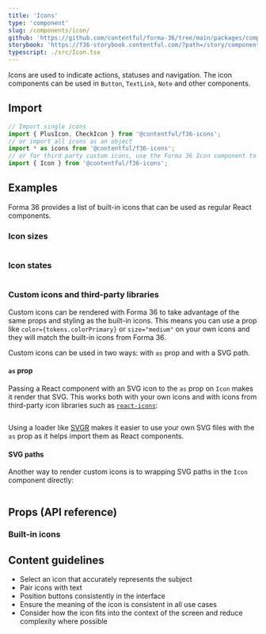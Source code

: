 ```yaml
---
title: 'Icons'
type: 'component'
slug: /components/icon/
github: 'https://github.com/contentful/forma-36/tree/main/packages/components/icon'
storybook: 'https://f36-storybook.contentful.com/?path=/story/components-icon--default'
typescript: ./src/Icon.tsx
---
```


Icons are used to indicate actions, statuses and navigation. The icon components can be used in `Button`, `TextLink`, `Note` and other components.

## Import

```js static=true
// Import single icons
import { PlusIcon, CheckIcon } from '@contentful/f36-icons';
// or import all icons as an object
import * as icons from '@contentful/f36-icons';
// or for third party custom icons, use the Forma 36 Icon component to wrap them
import { Icon } from '@contentful/f36-icons';
```

## Examples

Forma 36 provides a list of built-in icons that can be used as regular React components.

### Icon sizes

```jsx file=./examples/IconSizesExample.tsx

```

### Icon states

```jsx file=./examples/IconStatesExample.tsx

```

### Custom icons and third-party libraries

Custom icons can be rendered with Forma 36 to take advantage of the same props and styling as the built-in icons. This means you can use a prop like `color={tokens.colorPrimary}` or `size="medium"` on your own icons and they will match the built-in icons from Forma 36.

Custom icons can be used in two ways: with `as` prop and with a SVG path.

#### `as` prop

Passing a React component with an SVG icon to the `as` prop on `Icon` makes it render that SVG. This works both with your own icons and with icons from third-party icon libraries such as [`react-icons`](https://react-icons.github.io/react-icons):

```jsx file=./examples/IconAsPropExample.tsx

```

Using a loader like [SVGR](https://react-svgr.com/) makes it easier to use your own SVG files with the `as` prop as it helps import them as React components.

#### SVG paths

Another way to render custom icons is to wrapping SVG paths in the `Icon` component directly:

```jsx file=./examples/IconWithSVGExample.tsx

```

## Props (API reference)

### Built-in icons

<PropsTable of="Icon" />

## Content guidelines

- Select an icon that accurately represents the subject
- Pair icons with text
- Position buttons consistently in the interface
- Ensure the meaning of the icon is consistent in all use cases
- Consider how the icon fits into the context of the screen and reduce complexity where possible
